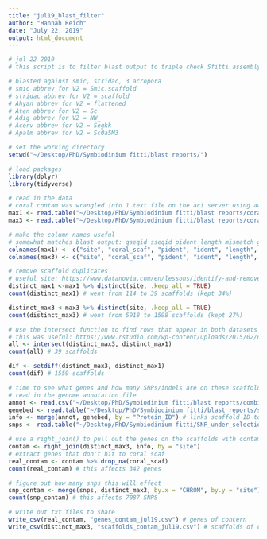 ```yaml
---
title: "jul19_blast_filter"
author: "Hannah Reich"
date: "July 22, 2019"
output: html_document
---
```


```r
# jul 22 2019
# this script is to filter blast output to triple check Sfitti assembly for coral contamination

# blasted against smic, stridac, 3 acropora
# smic abbrev for V2 = Smic.scaffold
# stridac abbrev for V2 = scaffold
# Ahyan abbrev for V2 = flattened
# Aten abbrev for V2 = Sc
# Adig abbrev for V2 = NW_
# Acerv abbrev for V2 = Segkk
# Apalm abbrev for V2 = Sc0a5M3

# set the working directory
setwd("~/Desktop/PhD/Symbiodinium fitti/blast reports/")

# load packages
library(dplyr)
library(tidyverse)

# read in the data
# coral contam was wrangled into 1 text file on the aci server using awk. script = jul19_extra_blast.sh
max1 <- read.table("~/Desktop/PhD/Symbiodinium fitti/blast reports/coral_contam_max1.txt")
max3 <- read.table("~/Desktop/PhD/Symbiodinium fitti/blast reports/coral_contam_max3.txt")

# make the column names useful
# somewhat matches blast output: qseqid sseqid pident length mismatch gapopen qstart qend sstart send evalue bitscore stitle
colnames(max1) <- c("site", "coral_scaf", "pident", "ident", "length", "mismatch", "gapopen", "qstart", "qend", "sstart", "send", "evalue", "bitscore")
colnames(max3) <- c("site", "coral_scaf", "pident", "ident", "length", "mismatch", "gapopen", "qstart", "qend", "sstart", "send", "evalue", "bitscore")

# remove scaffold duplicates
# useful site: https://www.datanovia.com/en/lessons/identify-and-remove-duplicate-data-in-r/
distinct_max1 <-max1 %>% distinct(site, .keep_all = TRUE)
count(distinct_max1) # went from 114 to 39 scaffolds (kept 34%)

distinct_max3 <-max3 %>% distinct(site, .keep_all = TRUE)
count(distinct_max3) # went from 5918 to 1598 scaffolds (kept 27%)

# use the intersect function to find rows that appear in both datasets and those that are unique to the max3 dataset
# this was useful: https://www.rstudio.com/wp-content/uploads/2015/02/data-wrangling-cheatsheet.pdf
all <- intersect(distinct_max3, distinct_max1)
count(all) # 39 scaffolds

dif <- setdiff(distinct_max3, distinct_max1)
count(dif) # 1559 scaffolds

# time to see what genes and how many SNPs/indels are on these scaffolds.
# read in the genome annotation file
annot <- read.csv("~/Desktop/PhD/Symbiodinium fitti/blast reports/combinedblast04112018.csv", header = T)
genebed <- read.table("~/Desktop/PhD/Symbiodinium fitti/blast reports/sfitti_genes.bed", header = T) # this has the scaffold ID stuff
info <- merge(annot, genebed, by = "Protein_ID") # links scaffold ID to genome annotation, needed
snps <- read.table("~/Desktop/PhD/Symbiodinium fitti/SNP_under_selection/v_halloween2018/halloween_mm80.tab", header = T)

# use a right_join() to pull out the genes on the scaffolds with contam
contam <- right_join(distinct_max3, info, by = "site")
# extract genes that don't hit to coral scaf
real_contam <- contam %>% drop_na(coral_scaf)
count(real_contam) # this affects 342 genes

# figure out how many snps this will effect
snp_contam <- merge(snps, distinct_max3, by.x = "CHROM", by.y = "site")
count(snp_contam) # this affects 7087 SNPS

# write out txt files to share
write_csv(real_contam, "genes_contam_jul19.csv") # genes of concern
write_csv(distinct_max3, "scaffolds_contam_jul19.csv") # scaffolds of concern

```

